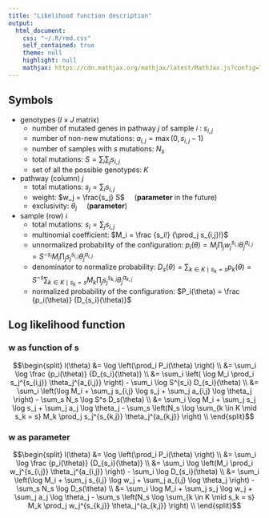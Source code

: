 ```yaml
---
title: "Likelihood function description"
output:
  html_document:
    css: "~/.R/rmd.css"
    self_contained: true
    theme: null
    highlight: null
    mathjax: https://cdn.mathjax.org/mathjax/latest/MathJax.js?config=TeX-AMS_CHTML
---
```


## Symbols

- genotypes ($I \times J$ matrix)
    - number of mutated genes in pathway $j$ of sample $i$ : $s_{i,j}$
    - number of non-new mutations: $a_{i,j} = \max(0, s_{i,j} - 1)$
    - number of samples with $s$ mutations: $N_s$
    - total mutations: $S = \sum_i \sum_j s_{i,j}$
    - set of all the possible genotypes: $K$

- pathway (column) $j$
    - total mutations: $s_j = \sum_i s_{i,j}$
    - weight: $w_j = \frac{s_j} S$
      &nbsp;&nbsp;&nbsp; (**parameter** in the future)
    - exclusivity: $\theta_j$
      &nbsp;&nbsp;&nbsp; (**parameter**)

- sample (row) $i$
    - total mutations: $s_i = \sum_j s_{i,j}$
    - multinomial coefficient: $M_i = \frac {s_i!} {\prod_j s_{i,j}!}$
    - unnormalized probability of the configuration:
      $p_i(\theta) = M_i \prod_j w_j^{s_{i,j}} \theta_j^{a_{i,j}}
      = S^{-s_i} M_i \prod_j s_j^{s_{i,j}} \theta_j^{a_{i,j}}$
    - denominator to normalize probability:
      $D_s(\theta) = \sum_{k \in K \mid s_k = s} p_k(\theta)
      = S^{-s} \sum_{k \in K \mid s_k = s} M_k \prod_j s_j^{s_{k,j}} \theta_j^{a_{k,j}}$
    - normalized probability of the configuration:
      $P_i(\theta) = \frac {p_i(\theta)} {D_{s_i}(\theta)}$

## Log likelihood function

### w as function of s

<div>$$\begin{split}
l(\theta)
  &= \log \left(\prod_i P_i(\theta) \right) \\
  &= \sum_i \log \frac {p_i(\theta)} {D_{s_i}(\theta)} \\
  &= \sum_i \left( \log M_i \prod_i s_j^{s_{i,j}} \theta_j^{a_{i,j}} \right)
   - \sum_i \log S^{s_i} D_{s_i}(\theta) \\
  &= \sum_i \left(\log M_i + \sum_j s_{i,j} \log s_j + \sum_j a_{i,j} \log \theta_j \right)
   - \sum_s N_s \log S^s D_s(\theta) \\
  &= \sum_i \log M_i
   + \sum_j s_j \log s_j
   + \sum_j a_j \log \theta_j
   - \sum_s \left(N_s \log \sum_{k \in K \mid s_k = s} M_k \prod_j s_j^{s_{k,j}} \theta_j^{a_{k,j}} \right) \\
\end{split}$$</div>

### w as parameter

<div>$$\begin{split}
l(\theta)
  &= \log \left(\prod_i P_i(\theta) \right) \\
  &= \sum_i \log \frac {p_i(\theta)} {D_{s_i}(\theta)} \\
  &= \sum_i \log \left(M_i \prod_i w_j^{s_{i,j}} \theta_j^{a_{i,j}} \right)
   - \sum_i \log D_{s_i}(\theta) \\
  &= \sum_i \left(\log M_i + \sum_j s_{i,j} \log w_j + \sum_j a_{i,j} \log \theta_j \right)
   - \sum_s N_s \log D_s(\theta) \\
  &= \sum_i \log M_i
   + \sum_j s_j \log w_j
   + \sum_j a_j \log \theta_j
   - \sum_s \left(N_s \log \sum_{k \in K \mid s_k = s} M_k \prod_j w_j^{s_{k,j}} \theta_j^{a_{k,j}} \right) \\
\end{split}$$</div>

